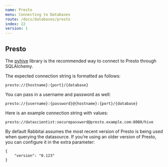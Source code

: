 ```yaml
---
name: Presto
menu: Connecting to Databases
route: /docs/databases/presto
index: 22
version: 1
---
```


## Presto

The [pyhive](https://pypi.org/project/PyHive/) library is the recommended way to connect to Presto through SQLAlchemy.

The expected connection string is formatted as follows:

```
presto://{hostname}:{port}/{database}
```

You can pass in a username and password as well:

```
presto://{username}:{password}@{hostname}:{port}/{database}
```

Here is an example connection string with values:

```
presto://datascientist:securepassword@presto.example.com:8080/hive
```

By default Rabbitai assumes the most recent version of Presto is being used when querying the
datasource. If you’re using an older version of Presto, you can configure it in the extra parameter:


```
{
    "version": "0.123"
}
```

